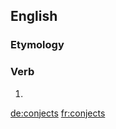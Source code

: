 ==English==

===Etymology===
{{suffix|conject|s}}

===Verb===
{{head|en|verb form}}

# {{en-third-person singular of|conject}}

[[de:conjects]]
[[fr:conjects]]